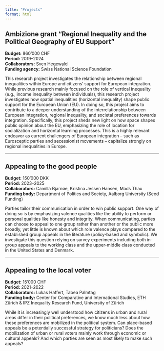```yaml
---
title: "Projects"
format: html
---
```


## Ambizione grant “Regional Inequality and the Political Geography of EU Support”

**Budget:** 860’000 CHF  
**Period:** 2019–2024  
**Collaborators:** Sven Hegewald  
**Funding agency:** Swiss National Science Foundation

This research project investigates the relationship between regional inequalities within Europe and citizens’ support for European integration. While previous research mainly focused on the role of vertical inequality (e.g., income inequality between individuals), this research project investigates how spatial inequalities (horizontal inequality) shape public support for the European Union (EU). In doing so, this project aims to contribute to a deeper understanding of the interrelationship between European integration, regional inequality, and societal preferences towards integration. Specifically, this project sheds new light on how space shapes public opinion about the EU, emphasizing the role of location for socialization and horizontal learning processes. This is a highly relevant endeavor as current challengers of European integration – such as Eurosceptic parties and secessionist movements – capitalize strongly on regional inequalities in Europe.

---

## Appealing to the good people

**Budget:** 150’000 DKK  
**Period:** 2023–2025  
**Collaborators:** Camilla Bjarnøe, Kristina Jessen Hansen, Mads Thau  
**Funding body:** Department of Politics and Society, Aalborg University (Seed Funding)

Parties tailor their communication in order to win public support. One way of doing so is by emphasizing valence qualities like the ability to perform or personal qualities like honesty and integrity. When communicating, parties can choose to appeal to one group rather than another or the public more broadly, yet little is known about which role valence plays compared to the established group appeals in the literature (policy-based and symbolic). We investigate this question relying on survey experiments including both in-group appeals to the working class and the upper-middle class conducted in the United States and Denmark.

---

## Appealing to the local voter

**Budget:** 15’000 CHF  
**Period:** 2021–2022  
**Collaborators:** Lukas Haffert, Tabea Palmtag  
**Funding body:** Center for Comparative and International Studies, ETH Zürich & IPZ Inequality Research Fund, University of Zürich

While it is increasingly well understood how citizens in urban and rural areas differ in their political preferences, we know much less about how these preferences are mobilized in the political system. Can place-based appeals be a potentially successful strategy for politicians? Does the mobilization of urban or rural voters mainly work through economic or cultural appeals? And which parties are seen as most likely to make such appeals?
